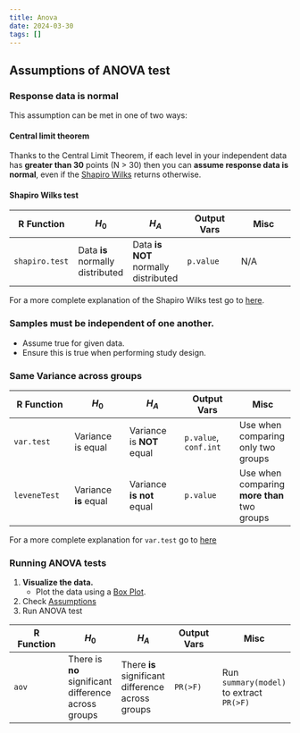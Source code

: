 ```yaml
---
title: Anova
date: 2024-03-30
tags: []
---
```


## Assumptions of ANOVA test

### Response data is normal

This assumption can be met in one of two ways:

#### Central limit theorem

Thanks to the Central Limit Theorem, if each level in your independent data has
**greater than 30** points (N > 30) then you can **assume response data is
normal**, even if the [Shapiro Wilks](#shapiro-wilks-test) returns otherwise. 

#### Shapiro Wilks test

| R Function    | $H_0$     | $H_A$     | Output Vars    | Misc    |
|---------------- | --------------- | --------------- | --------------- | --------------- |
| `shapiro.test`    | Data **is** normally distributed    | Data **is NOT** normally distributed    | `p.value`    | N/A   |

For a more complete explanation of the Shapiro Wilks test go to
[here](/shapiro_wilks.qmd).

### Samples must be independent of one another.

- Assume true for given data.
- Ensure this is true when performing study design.

### Same Variance across groups

| R Function    | $H_0$     | $H_A$     | Output Vars    | Misc    |
|---------------- | --------------- | --------------- | --------------- | --------------- |
| `var.test`    | Variance is equal    | Variance is **NOT** equal | `p.value`, `conf.int`   | Use when comparing only two groups |
| `leveneTest` | Variance **is** equal | Variance **is not** equal | `p.value` | Use when comparing **more than** two groups |

For a more complete explanation for `var.test` go to [here](/var_test.qmd)

### Running ANOVA tests

1. **Visualize the data.** 
	 - Plot the data using a [Box Plot](/plots.qmd#box-plots).
2. Check [Assumptions](#assumptions-of-ANOVA-test)
3. Run ANOVA test

| R Function    | $H_0$     | $H_A$     | Output Vars    | Misc    |
|---------------- | --------------- | --------------- | --------------- | --------------- |
| `aov` | There is **no** significant difference across groups | There **is** significant difference across groups | `PR(>F)` | Run `summary(model)` to extract `PR(>F)` |

